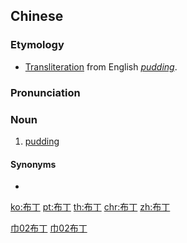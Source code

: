 ==Chinese==
{{zh-forms}}

===Etymology===
* [[transliteration|Transliteration]] from English ''[[pudding]]''.

===Pronunciation===
{{zh-pron
|m=bùdīng
|c=bou3 ding1
|mn=pò͘-teng
|cat=n
}}

===Noun===
{{zh-noun}}

# [[pudding]]

====Synonyms====
* {{zh-l|布甸}}

[[Category:Mandarin terms derived from English|巾02布丁]]
[[Category:zh:Foods|巾02布丁]]

[[ko:布丁]]
[[pt:布丁]]
[[th:布丁]]
[[chr:布丁]]
[[zh:布丁]]